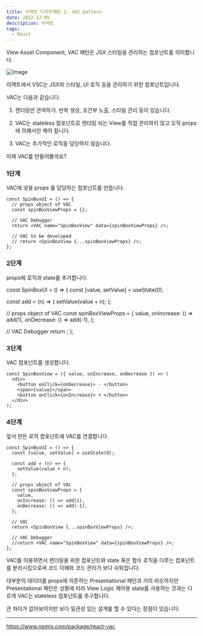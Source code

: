 ```yaml
---
title: 리액트 디자인패턴 2. VAC pattern
date: 2022-12-05
description: 리액트
tags:
  - React
---
```


View Asset Component, VAC 패턴은 JSX 스타일을 관리하는 컴포넌트를 의미합니다.

![image](./image.png)

리액트에서 VSC는 JSX와 스타일, UI 로직 등을 관리하기 위한 컴포넌트입니다.

VAC는 다음과 같습니다.

1. 렌더링만 관여하기. 반복 생성, 조건부 노출, 스타일 관리 등이 있습니다.

2. VAC는 stateless 컴포넌트로 렌더링 되는 View를 직접 관리하지 않고 오직 props에 의해서만 제어 됩니다.

3. VAC는 추가적인 로직을 담당하지 않습니다.

이제 VAC를 만들어볼까요?

### 1단계

VAC에 넣을 props 를 담당하는 컴포넌트를 만듭니다.

```
const SpinBoxUI = () => {
  // props object of VAC
  const spinBoxViewProps = {};

  // VAC Debugger
  return <VAC name="SpinBoxView" data={spinBoxViewProps} />;

  // VAC to be developed
  // return <SpinBoxView {...spinBoxViewProps} />;
};
```

### 2단계

props에 로직과 state를 추가합니다.

const SpinBoxUI = () => {
const [value, setValue] = useState(0);

const add = (n) => {
setValue(value + n);
};

// props object of VAC
const spinBoxViewProps = {
value,
onIncrease: () => add(1),
onDecrease: () => add(-1),
};

// VAC Debugger
return <VAC name="SpinBoxView" data={spinBoxViewProps} />;
};

### 3단계

VAC 컴포넌트를 생성합니다.

```
const SpinBoxView = ({ value, onIncrease, onDecrease }) => (
  <div>
    <button onClick={onDecrease}> - </button>
    <span>{value}</span>
    <button onClick={onIncrease}> + </button>
  </div>
);
```

### 4단계

앞서 만든 로직 컴포넌트에 VAC를 연결합니다.

```
const SpinBoxUI = () => {
  const [value, setValue] = useState(0);

  const add = (n) => {
    setValue(value + n);
  };

  // props object of VAC
  const spinBoxViewProps = {
    value,
    onIncrease: () => add(1),
    onDecrease: () => add(-1),
  };

  // VAC
  return <SpinBoxView {...spinBoxViewProps} />;

  // VAC Debugger
  //return <VAC name="SpinBoxView" data={spinBoxViewProps} />;
};
```

VAC를 이용하면서 렌더링을 위한 컴포넌트와 state 혹은 함수 로직을 다루는 컴포넌트를 분리시킴으로써 코드 이해와 코드 관리가 보다 쉬워집니다.

대부분의 데이터를 props에 의존하는 Presentational 패턴과 거의 비슷하지만 Presentational 패턴은 상황에 따라 View Logic 제어용 state를 사용하는 것과는 다르게 VAC는 stateless 컴포넌트를 추구합니다.

큰 차이가 없어보이지만 보다 일관성 있는 설계를 할 수 있다는 장점이 있습니다.

---

https://www.npmjs.com/package/react-vac
